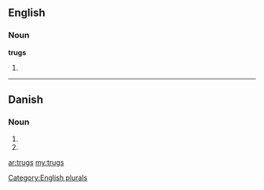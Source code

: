 ==English==

===Noun===
'''trugs'''

# {{plural of|[[trug]]}}

[[Category:English plurals]]

----

==Danish==

===Noun===
{{infl|da|noun form|g=n}}

# {{form of|genitive singular indefinite|trug|lang=da}}
# {{form of|genitive plural indefinite|trug|lang=da}}

[[ar:trugs]]
[[my:trugs]]